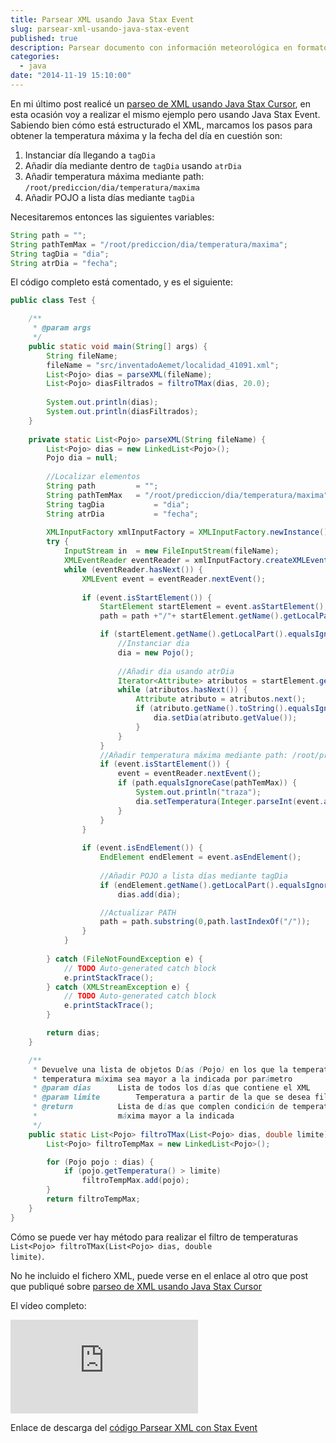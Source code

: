 ---
title: Parsear XML usando Java Stax Event
slug: parsear-xml-usando-java-stax-event
published: true
description: Parsear documento con información meteorológica en formato XML con Java usando Stax Event
categories:
  - java
date: "2014-11-19 15:10:00"
---

En mi último post realicé un <a href="parsear-xml-usando-java-stax-cursor/">parseo de XML usando Java Stax Cursor</a>, en esta ocasión voy a realizar el mismo ejemplo pero usando Java Stax Event. Sabiendo bien cómo está estructurado el XML, marcamos los pasos para obtener la temperatura máxima y la fecha del día en cuestión son:

1.	Instanciar día llegando a `tagDia`
2.	Añadir día mediante dentro de `tagDia` usando `atrDia`
3.	Añadir temperatura máxima mediante path: `/root/prediccion/dia/temperatura/maxima`
4.	Añadir POJO a lista días mediante `tagDia`

Necesitaremos entonces las siguientes variables:

```java
String path = "";
String pathTemMax = "/root/prediccion/dia/temperatura/maxima";
String tagDia = "dia";
String atrDia = "fecha";
```

El código completo está comentado, y es el siguiente:

```java
public class Test {

	/**
	 * @param args
	 */
	public static void main(String[] args) {
		String fileName;
		fileName = "src/inventadoAemet/localidad_41091.xml";
		List<Pojo> dias = parseXML(fileName);
		List<Pojo> diasFiltrados = filtroTMax(dias, 20.0);
		
		System.out.println(dias);
		System.out.println(diasFiltrados);
	}
		
	private static List<Pojo> parseXML(String fileName) {
		List<Pojo> dias = new LinkedList<Pojo>();
		Pojo dia = null;
		
		//Localizar elementos
		String path			= "";
		String pathTemMax	= "/root/prediccion/dia/temperatura/maxima";
		String tagDia			= "dia";
		String atrDia			= "fecha";
		
		XMLInputFactory xmlInputFactory = XMLInputFactory.newInstance();
		try {
			InputStream in  = new FileInputStream(fileName);
			XMLEventReader eventReader = xmlInputFactory.createXMLEventReader(in);
			while (eventReader.hasNext()) {
				XMLEvent event = eventReader.nextEvent();
				
				if (event.isStartElement()) {
					StartElement startElement = event.asStartElement();
					path = path +"/"+ startElement.getName().getLocalPart();

					if (startElement.getName().getLocalPart().equalsIgnoreCase(tagDia)) {
						//Instanciar dia
						dia = new Pojo();
						
						//Añadir dia usando atrDia
						Iterator<Attribute> atributos = startElement.getAttributes();
						while (atributos.hasNext()) {
							Attribute atributo = atributos.next();
							if (atributo.getName().toString().equalsIgnoreCase(atrDia)) {
								dia.setDia(atributo.getValue());
							}
						}
					}
					//Añadir temperatura máxima mediante path: /root/prediccion/dia/temperatura/maxima
					if (event.isStartElement()) {
						event = eventReader.nextEvent();
						if (path.equalsIgnoreCase(pathTemMax)) {
							System.out.println("traza");
							dia.setTemperatura(Integer.parseInt(event.asCharacters().getData()));
						}
					}
				}
				
				if (event.isEndElement()) {
					EndElement endElement = event.asEndElement();
					
					//Añadir POJO a lista días mediante tagDia
					if (endElement.getName().getLocalPart().equalsIgnoreCase(tagDia))
						dias.add(dia);

					//Actualizar PATH 
					path = path.substring(0,path.lastIndexOf("/"));
				}
			}
			
		} catch (FileNotFoundException e) {
			// TODO Auto-generated catch block
			e.printStackTrace();
		} catch (XMLStreamException e) {
			// TODO Auto-generated catch block
			e.printStackTrace();
		}

		return dias;
	}

	/**
	 * Devuelve una lista de objetos Días (Pojo) en los que la temperatura
	 * temperatura máxima sea mayor a la indicada por parámetro
	 * @param dias		Lista de todos los días que contiene el XML
	 * @param limite		Temperatura a partir de la que se desea filtrar
	 * @return			Lista de días que complen condición de temperatura
	 * 					máxima mayor a la indicada
	 */
	public static List<Pojo> filtroTMax(List<Pojo> dias, double limite){
		List<Pojo> filtroTempMax = new LinkedList<Pojo>();

		for (Pojo pojo : dias) {
			if (pojo.getTemperatura() > limite)
				filtroTempMax.add(pojo);
		}
		return filtroTempMax;
	}
}
```

Cómo se puede ver hay método para realizar el filtro de temperaturas <code>List&lt;Pojo&gt; filtroTMax(List&lt;Pojo&gt; dias, double limite)</code>.

No he incluido el fichero XML, puede verse en el enlace al otro que post que publiqué sobre <a href="parsear-xml-usando-java-stax-cursor/">parseo de XML usando Java Stax Cursor</a>

El vídeo completo:

<iframe class="ratio-16-9" title={frontmatter.title} type="text/html" src="http://www.youtube.com/embed/LZo76kHNWh0?autoplay=0&origin=https://ivanalbizu.eu/" frameborder="0"></iframe>

Enlace de descarga del <a href="https://db.tt/1Rnb9kID" target="_blank">código Parsear XML con Stax Event</a>
